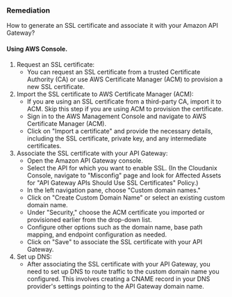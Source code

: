 ### Remediation

How to generate an SSL certificate and associate it with your Amazon API Gateway?

#### Using AWS Console.

1. Request an SSL certificate:
   - You can request an SSL certificate from a trusted Certificate Authority (CA) or use AWS Certificate Manager (ACM) to provision a new SSL certificate.
2. Import the SSL certificate to AWS Certificate Manager (ACM):
   - If you are using an SSL certificate from a third-party CA, import it to ACM. Skip this step if you are using ACM to provision the certificate.
   - Sign in to the AWS Management Console and navigate to AWS Certificate Manager (ACM).
   - Click on "Import a certificate" and provide the necessary details, including the SSL certificate, private key, and any intermediate certificates.
3. Associate the SSL certificate with your API Gateway:
   - Open the Amazon API Gateway console.
   - Select the API for which you want to enable SSL.
     (In the Cloudanix Console, navigate to "Misconfig" page and look for Affected Assets for "API Gateway APIs Should Use SSL Certificates" Policy.)
   - In the left navigation pane, choose "Custom domain names."
   - Click on "Create Custom Domain Name" or select an existing custom domain name.
   - Under "Security," choose the ACM certificate you imported or provisioned earlier from the drop-down list.
   - Configure other options such as the domain name, base path mapping, and endpoint configuration as needed.
   - Click on "Save" to associate the SSL certificate with your API Gateway.
4. Set up DNS:
   - After associating the SSL certificate with your API Gateway, you need to set up DNS to route traffic to the custom domain name you configured. This involves creating a CNAME record in your DNS provider's settings pointing to the API Gateway domain name.

